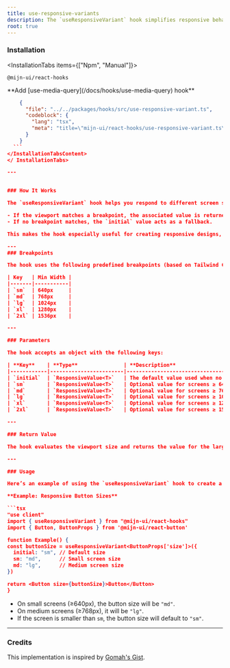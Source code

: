```yaml
---
title: use-responsive-variants
description: The `useResponsiveVariant` hook simplifies responsive behavior by dynamically adapting values based on your viewport size. It works with predefined breakpoints and a default value, letting you easily manage responsive design in your components.
root: true
---
```


### Installation

<InstallationTabs items={["Npm", "Manual"]}>
  <InstallationTabsContent value="Npm">
  ```package-install
  @mijn-ui/react-hooks
  ```
  </InstallationTabsContent>
  
  <InstallationTabsContent value="Manual">
  **Add [use-media-query](/docs/hooks/use-media-query) hook**

  ```json doc-gen:file
      {
        "file": "../../packages/hooks/src/use-responsive-variant.ts",
        "codeblock": {
          "lang": "tsx",
          "meta": "title=\"mijn-ui/react-hooks/use-responsive-variant.ts\""
        }
      }
    ```
  </InstallationTabsContent>
</ InstallationTabs>

---


### How It Works

The `useResponsiveVariant` hook helps you respond to different screen sizes by using a set of predefined breakpoints. You pass in an object with values for each breakpoint and a required `initial` value. The hook evaluates the current viewport size and returns the corresponding value:

- If the viewport matches a breakpoint, the associated value is returned.
- If no breakpoint matches, the `initial` value acts as a fallback.

This makes the hook especially useful for creating responsive designs, where UI behavior or appearance changes based on screen size.

---
### Breakpoints

The hook uses the following predefined breakpoints (based on Tailwind CSS):

| Key   | Min Width |
|-------|-----------|
| `sm`  | 640px     |
| `md`  | 768px     |
| `lg`  | 1024px    |
| `xl`  | 1280px    |
| `2xl` | 1536px    |

---

### Parameters

The hook accepts an object with the following keys:

| **Key**    | **Type**               | **Description**                                    |
|------------|------------------------|----------------------------------------------------|
| `initial`  | `ResponsiveValue<T>`   | The default value used when no breakpoints match.  |
| `sm`       | `ResponsiveValue<T>`   | Optional value for screens ≥ 640px.               |
| `md`       | `ResponsiveValue<T>`   | Optional value for screens ≥ 768px.               |
| `lg`       | `ResponsiveValue<T>`   | Optional value for screens ≥ 1024px.              |
| `xl`       | `ResponsiveValue<T>`   | Optional value for screens ≥ 1280px.              |
| `2xl`      | `ResponsiveValue<T>`   | Optional value for screens ≥ 1536px.              |

---

### Return Value

The hook evaluates the viewport size and returns the value for the largest matching breakpoint. If no breakpoints match, it returns the `initial` value as a fallback.

---

### Usage

Here’s an example of using the `useResponsiveVariant` hook to create a responsive button:

**Example: Responsive Button Sizes**

```tsx
"use client"
import { useResponsiveVariant } from "@mijn-ui/react-hooks"
import { Button, ButtonProps } from '@mijn-ui/react-button'

function Example() {
  const buttonSize = useResponsiveVariant<ButtonProps['size']>({
    initial: "sm", // Default size
    sm: "md",      // Small screen size
    md: "lg",      // Medium screen size
  })

  return <Button size={buttonSize}>Button</Button>
}
```

- On small screens (≥640px), the button size will be `"md"`.
- On medium screens (≥768px), it will be `"lg"`.
- If the screen is smaller than `sm`, the button size will default to `"sm"`.

---

### Credits

This implementation is inspired by [Gomah's Gist](https://gist.github.com/Gomah/cb2b0b3f7cb9838a0efd6508a42c3eda).

